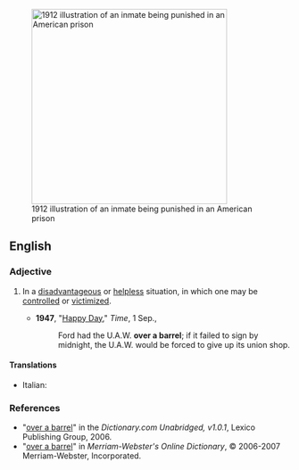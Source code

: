 [[Image:Punishment of the Paddle, 1912.jpg‎|right|350px|thumb|1912 illustration of an inmate being punished in an American prison]]

==English==

===Adjective===
{{en-adj|head=[[over]] [[a]] [[barrel]]|-}}

# {{idiomatic}} In a [[disadvantageous]] or [[helpless]] situation, in which one may be [[control]]led or [[victimize]]d.
#* '''1947''', "[http://www.time.com/time/magazine/article/0,9171,887580,00.html Happy Day]," ''Time'', 1 Sep.,
#*: Ford had the U.A.W. '''over a barrel'''; if it failed to sign by midnight, the U.A.W. would be forced to give up its union shop.

====Translations====
{{trans-top|helpless situation}}

* Italian: {{t-|it|spalle al muro}}

{{trans-bottom}}

===References===
*"[http://dictionary.reference.com/search?r=2&q=over%20a%20barrel over a barrel]" in the ''Dictionary.com Unabridged, v1.0.1'', Lexico Publishing Group, 2006.
*"[http://www.m-w.com/cgi-bin/dictionary?book=Dictionary&va=over+a+barrel over a barrel]" in ''Merriam-Webster's Online Dictionary'', © 2006-2007 Merriam-Webster, Incorporated.